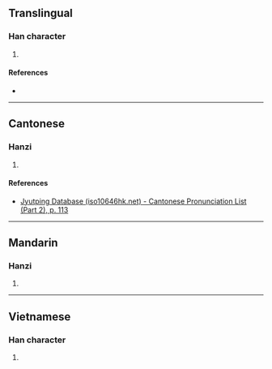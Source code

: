 {{character info/new}}
==Translingual==

===Han character===
{{Han char|rn=64|rad=手|as=05|sn=8|four=|canj=QOM|ids=⿰扌丘}}

# {{defn|Han|sort=手05}}

====References====
* {{Han ref|kx=0427.161|dkj=11982|hdz=31854.010|uh=62DE|ud=25310}}

----

==Cantonese==

===Hanzi===
{{yue-hanzi|jyut=[[dai2]]|y=dai2}}

# {{defn|lang=yue|sort=手05}}

====References====
* [http://www.iso10646hk.net/jp/document/download.jsp Jyutping Database (iso10646hk.net) - Cantonese Pronunciation List (Part 2), p. 113]

----

==Mandarin==

===Hanzi===
{{cmn-hanzi|pin=[[dǐ]] ([[di3]])|wg=ti<sup>3</sup>}}

# {{defn|lang=cmn|sort=手05}}

----

==Vietnamese==

===Han character===
{{vi-hantu|[[khêu]], [[khua]]|rs=手05}}

# {{defn|lang=vi|sort=手05}}